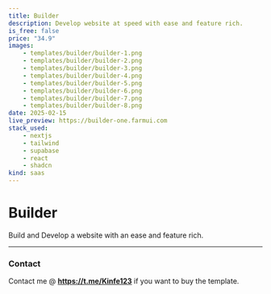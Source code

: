 ```yaml
---
title: Builder
description: Develop website at speed with ease and feature rich.
is_free: false
price: "34.9"
images:
    - templates/builder/builder-1.png
    - templates/builder/builder-2.png
    - templates/builder/builder-3.png
    - templates/builder/builder-4.png
    - templates/builder/builder-5.png
    - templates/builder/builder-6.png
    - templates/builder/builder-7.png
    - templates/builder/builder-8.png
date: 2025-02-15
live_preview: https://builder-one.farmui.com
stack_used:
    - nextjs
    - tailwind
    - supabase
    - react
    - shadcn
kind: saas
---
```


# Builder 

Build and Develop a website with an ease and feature rich.

---

### Contact

Contact me @ **https://t.me/Kinfe123** if you want to buy the template.
